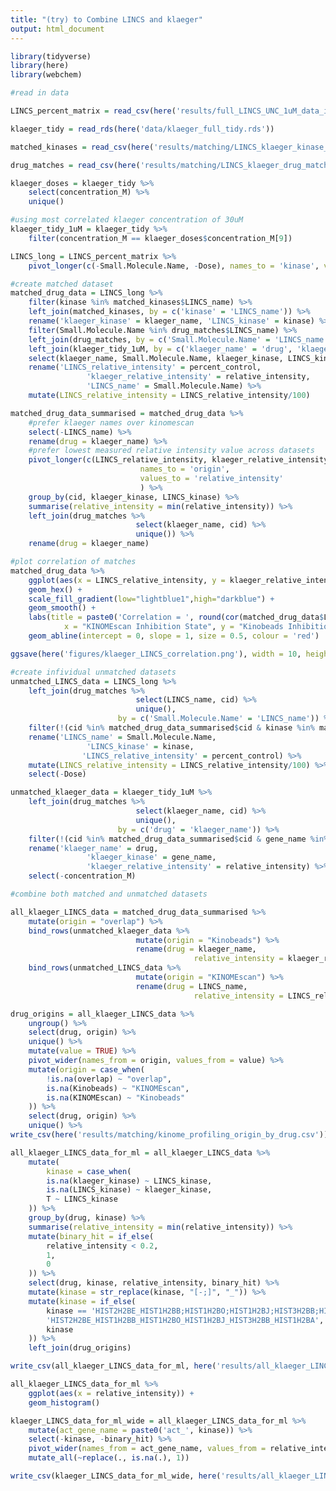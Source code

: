 ```yaml
---
title: "(try) to Combine LINCS and klaeger"
output: html_document
---
```


```r
library(tidyverse)
library(here)
library(webchem)
```

```r
#read in data

LINCS_percent_matrix = read_csv(here('results/full_LINCS_UNC_1uM_data_imputed.csv'))

klaeger_tidy = read_rds(here('data/klaeger_full_tidy.rds'))

matched_kinases = read_csv(here('results/matching/LINCS_klaeger_kinase_matches.csv'))

drug_matches = read_csv(here('results/matching/LINCS_klaeger_drug_matches.csv'))

```

```r
klaeger_doses = klaeger_tidy %>% 
	select(concentration_M) %>% 
	unique()

#using most correlated klaeger concentration of 30uM
klaeger_tidy_1uM = klaeger_tidy %>% 
	filter(concentration_M == klaeger_doses$concentration_M[9])

LINCS_long = LINCS_percent_matrix %>% 
	pivot_longer(c(-Small.Molecule.Name, -Dose), names_to = 'kinase', values_to = 'percent_control')
```


```r
#create matched dataset 
matched_drug_data = LINCS_long %>% 
	filter(kinase %in% matched_kinases$LINCS_name) %>%
	left_join(matched_kinases, by = c('kinase' = 'LINCS_name')) %>%
	rename('klaeger_kinase' = klaeger_name, 'LINCS_kinase' = kinase) %>% 
	filter(Small.Molecule.Name %in% drug_matches$LINCS_name) %>% 
	left_join(drug_matches, by = c('Small.Molecule.Name' = 'LINCS_name')) %>% 
	left_join(klaeger_tidy_1uM, by = c('klaeger_name' = 'drug', 'klaeger_kinase' = 'gene_name' )) %>% 
	select(klaeger_name, Small.Molecule.Name, klaeger_kinase, LINCS_kinase, percent_control, relative_intensity, cid) %>%
	rename('LINCS_relative_intensity' = percent_control, 
				 'klaeger_relative_intensity' = relative_intensity,
				 'LINCS_name' = Small.Molecule.Name) %>%
	mutate(LINCS_relative_intensity = LINCS_relative_intensity/100)

matched_drug_data_summarised = matched_drug_data %>%
	#prefer klaeger names over kinomescan
	select(-LINCS_name) %>% 
	rename(drug = klaeger_name) %>% 
	#prefer lowest measured relative intensity value across datasets
	pivot_longer(c(LINCS_relative_intensity, klaeger_relative_intensity),
							 names_to = 'origin',
							 values_to = 'relative_intensity'
							 ) %>% 
	group_by(cid, klaeger_kinase, LINCS_kinase) %>% 
	summarise(relative_intensity = min(relative_intensity)) %>% 
	left_join(drug_matches %>% 
							select(klaeger_name, cid) %>% 
							unique()) %>% 
	rename(drug = klaeger_name)

#plot correlation of matches
matched_drug_data %>%
	ggplot(aes(x = LINCS_relative_intensity, y = klaeger_relative_intensity)) +
	geom_hex() +
	scale_fill_gradient(low="lightblue1",high="darkblue") +
	geom_smooth() +
	labs(title = paste0('Correlation = ', round(cor(matched_drug_data$LINCS_relative_intensity, matched_drug_data$klaeger_relative_intensity), 3)),
			x = "KINOMEscan Inhibition State", y = "Kinobeads Inhibition State") +
	geom_abline(intercept = 0, slope = 1, size = 0.5, colour = 'red')

ggsave(here('figures/klaeger_LINCS_correlation.png'), width = 10, height = 10, units = "cm")

#create infividual unmatched datasets 
unmatched_LINCS_data = LINCS_long %>% 
	left_join(drug_matches %>% 
							select(LINCS_name, cid) %>% 
							unique(),
						by = c('Small.Molecule.Name' = 'LINCS_name')) %>%
	filter(!(cid %in% matched_drug_data_summarised$cid & kinase %in% matched_drug_data_summarised$LINCS_kinase)) %>%
	rename('LINCS_name' = Small.Molecule.Name,
				 'LINCS_kinase' = kinase,
				'LINCS_relative_intensity' = percent_control) %>% 
	mutate(LINCS_relative_intensity = LINCS_relative_intensity/100) %>% 
	select(-Dose)

unmatched_klaeger_data = klaeger_tidy_1uM %>%
	left_join(drug_matches %>% 
							select(klaeger_name, cid) %>% 
							unique(),
						by = c('drug' = 'klaeger_name')) %>%
	filter(!(cid %in% matched_drug_data_summarised$cid & gene_name %in% matched_drug_data_summarised$klaeger_kinase)) %>% 
	rename('klaeger_name' = drug,
				 'klaeger_kinase' = gene_name,
				 'klaeger_relative_intensity' = relative_intensity) %>% 
	select(-concentration_M)
```

```r
#combine both matched and unmatched datasets 

all_klaeger_LINCS_data = matched_drug_data_summarised %>% 
	mutate(origin = "overlap") %>% 
	bind_rows(unmatched_klaeger_data %>% 
							mutate(origin = "Kinobeads") %>% 
							rename(drug = klaeger_name,
										 relative_intensity = klaeger_relative_intensity)) %>% 
	bind_rows(unmatched_LINCS_data %>%  
							mutate(origin = "KINOMEscan") %>%
							rename(drug = LINCS_name,
										 relative_intensity = LINCS_relative_intensity))

drug_origins = all_klaeger_LINCS_data %>% 
	ungroup() %>% 
	select(drug, origin) %>% 
	unique() %>% 
	mutate(value = TRUE) %>% 
	pivot_wider(names_from = origin, values_from = value) %>% 
	mutate(origin = case_when(
		!is.na(overlap) ~ "overlap",
		is.na(Kinobeads) ~ "KINOMEscan",
		is.na(KINOMEscan) ~ "Kinobeads"
	)) %>% 
	select(drug, origin) %>% 
	unique() %>% 
write_csv(here('results/matching/kinome_profiling_origin_by_drug.csv'))

all_klaeger_LINCS_data_for_ml = all_klaeger_LINCS_data %>% 
	mutate(
		kinase = case_when(
		is.na(klaeger_kinase) ~ LINCS_kinase,
		is.na(LINCS_kinase) ~ klaeger_kinase,
		T ~ LINCS_kinase
	)) %>% 
	group_by(drug, kinase) %>% 
	summarise(relative_intensity = min(relative_intensity)) %>% 
	mutate(binary_hit = if_else(
		relative_intensity < 0.2,
		1,
		0
	)) %>% 
	select(drug, kinase, relative_intensity, binary_hit) %>% 
	mutate(kinase = str_replace(kinase, "[-;]", "_")) %>% 
	mutate(kinase = if_else(
		kinase == 'HIST2H2BE_HIST1H2BB;HIST1H2BO;HIST1H2BJ;HIST3H2BB;HIST1H2BA',
		'HIST2H2BE_HIST1H2BB_HIST1H2BO_HIST1H2BJ_HIST3H2BB_HIST1H2BA',
		kinase
	)) %>% 
	left_join(drug_origins)

write_csv(all_klaeger_LINCS_data_for_ml, here('results/all_klaeger_LINCS_data_for_ml_long.csv'))

all_klaeger_LINCS_data_for_ml %>% 
	ggplot(aes(x = relative_intensity)) + 
	geom_histogram()

klaeger_LINCS_data_for_ml_wide = all_klaeger_LINCS_data_for_ml %>% 
	mutate(act_gene_name = paste0('act_', kinase)) %>%
	select(-kinase, -binary_hit) %>% 
	pivot_wider(names_from = act_gene_name, values_from = relative_intensity) %>% 
	mutate_all(~replace(., is.na(.), 1))

write_csv(klaeger_LINCS_data_for_ml_wide, here('results/all_klaeger_LINCS_data_for_ml_wide.csv'))

```
